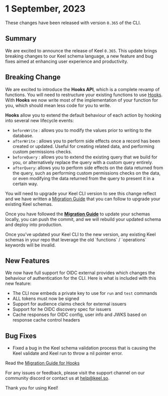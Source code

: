 # 1 September, 2023

These changes have been released with version `0.365` of the CLI.

## Summary

We are excited to announce the release of Keel `0.365`. This update brings breaking changes to our Keel schema language, a new feature and bug fixes aimed at enhancing user experience and productivity.

## Breaking Change

We are excited to introduce the **Hooks API**, which is a complete revamp of functions. You will need to restructure your existing functions to use [Hooks](/functions#hooks). With **Hooks** we now write most of the implementation of your function for you, which should mean less code for you to write.

**Hooks** allow you to extend the default behaviour of each action by hooking into several new lifecycle events:

- `beforeWrite` : allows you to modify the values prior to writing to the database.
- `afterWrite` : allows you to perform side effects once a record has been created or updated. Useful for creating related data, and performing custom permissions checks.
- `beforeQuery` : allows you to extend the existing query that we build for you, or alternatively replace the query with a custom query entirely.
- `afterQuery`: allows you to perform side effects on the data returned from the query, such as performing custom permissions checks on the data, or even modifying the data returned from the query to present it in a certain way.

You will need to upgrade your Keel CLI version to see this change reflect and we have written a [Migration Guide](/functions/hooks/migration-guide) that you can follow to upgrade your existing Keel schemas.

Once you have followed the [**Migration Guide**](/functions/hooks/migration-guide) to update your schemas locally, you can push the commit, and we will rebuild your updated schema and deploy into production.



<Callout type="info" emoji="💡">
Once you’ve updated your Keel CLI to the new version, any existing Keel schemas in your repo that leverage the old `functions` / `operations` keywords will be invalid.
</Callout>

## New Features

We now have full support for OIDC external provides which changes the behaviour of authentication for the CLI. Here is what is included with this new feature:

- The CLI now embeds a private key to use for `run` and `test` commands
- ALL tokens must now be signed
- Support for audience claims check for external issuers
- Support for  he OIDC discovery spec for issuers
- Cache responses for OIDC config, user info and JWKS based on response cache control headers

## Bug Fixes
- Fixed a bug in the Keel schema validation process that is causing the Keel validate and Keel run to throw a nil pointer error.

Read the [Migration Guide for Hooks](/functions/hooks/migration-guide)

For any issues or feedback, please visit the support channel on our community discord or contact us at [help@keel.so](mailto:help@keel.so).

Thank you for using Keel!
